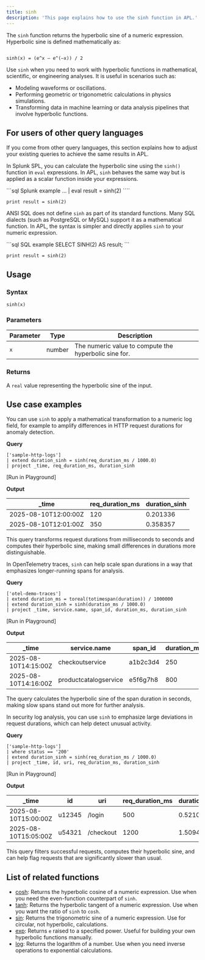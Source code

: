 ```yaml
---
title: sinh
description: 'This page explains how to use the sinh function in APL.'
---
```


The `sinh` function returns the hyperbolic sine of a numeric expression. Hyperbolic sine is defined mathematically as:

```

sinh(x) = (e^x – e^(–x)) / 2

````

Use `sinh` when you need to work with hyperbolic functions in mathematical, scientific, or engineering analyses. It is useful in scenarios such as:

- Modeling waveforms or oscillations.
- Performing geometric or trigonometric calculations in physics simulations.
- Transforming data in machine learning or data analysis pipelines that involve hyperbolic functions.

## For users of other query languages

If you come from other query languages, this section explains how to adjust your existing queries to achieve the same results in APL.

<AccordionGroup>
<Accordion title="Splunk SPL users">

In Splunk SPL, you can calculate the hyperbolic sine using the `sinh()` function in `eval` expressions. In APL, `sinh` behaves the same way but is applied as a scalar function inside your expressions.

<CodeGroup>
```sql Splunk example
... | eval result = sinh(2)
````

```kusto APL equivalent
print result = sinh(2)
```

</CodeGroup>

</Accordion>
<Accordion title="ANSI SQL users">

ANSI SQL does not define `sinh` as part of its standard functions. Many SQL dialects (such as PostgreSQL or MySQL) support it as a mathematical function. In APL, the syntax is simpler and directly applies `sinh` to your numeric expression.

<CodeGroup>
```sql SQL example
SELECT SINH(2) AS result;
```

```kusto APL equivalent
print result = sinh(2)
```

</CodeGroup>

</Accordion>
</AccordionGroup>

## Usage

### Syntax

```kusto
sinh(x)
```

### Parameters

| Parameter | Type   | Description                                           |
| --------- | ------ | ----------------------------------------------------- |
| `x`       | number | The numeric value to compute the hyperbolic sine for. |

### Returns

A `real` value representing the hyperbolic sine of the input.

## Use case examples

<Tabs>
<Tab title="Log analysis">

You can use `sinh` to apply a mathematical transformation to a numeric log field, for example to amplify differences in HTTP request durations for anomaly detection.

**Query**

```kusto
['sample-http-logs']
| extend duration_sinh = sinh(req_duration_ms / 1000.0)
| project _time, req_duration_ms, duration_sinh
```

[Run in Playground]

**Output**

| _time               | req_duration_ms | duration_sinh |
| -------------------- | ----------------- | -------------- |
| 2025-08-10T12:00:00Z | 120               | 0.201336       |
| 2025-08-10T12:01:00Z | 350               | 0.358357       |

This query transforms request durations from milliseconds to seconds and computes their hyperbolic sine, making small differences in durations more distinguishable.

</Tab>
<Tab title="OpenTelemetry traces">

In OpenTelemetry traces, `sinh` can help scale span durations in a way that emphasizes longer-running spans for analysis.

**Query**

```kusto
['otel-demo-traces']
| extend duration_ms = toreal(totimespan(duration)) / 1000000
| extend duration_sinh = sinh(duration_ms / 1000.0)
| project _time, service.name, span_id, duration_ms, duration_sinh
```

[Run in Playground]

**Output**

| _time               | service.name          | span_id | duration_ms | duration_sinh |
| -------------------- | --------------------- | -------- | ------------ | -------------- |
| 2025-08-10T14:15:00Z | checkoutservice       | a1b2c3d4 | 250          | 0.252569       |
| 2025-08-10T14:16:00Z | productcatalogservice | e5f6g7h8 | 800          | 0.888106       |

The query calculates the hyperbolic sine of the span duration in seconds, making slow spans stand out more for further analysis.

</Tab>
<Tab title="Security logs">

In security log analysis, you can use `sinh` to emphasize large deviations in request durations, which can help detect unusual activity.

**Query**

```kusto
['sample-http-logs']
| where status == '200'
| extend duration_sinh = sinh(req_duration_ms / 1000.0)
| project _time, id, uri, req_duration_ms, duration_sinh
```

[Run in Playground]

**Output**

| _time               | id     | uri       | req_duration_ms | duration_sinh |
| -------------------- | ------ | --------- | ----------------- | -------------- |
| 2025-08-10T15:00:00Z | u12345 | /login    | 500               | 0.521095       |
| 2025-08-10T15:05:00Z | u54321 | /checkout | 1200              | 1.509461       |

This query filters successful requests, computes their hyperbolic sine, and can help flag requests that are significantly slower than usual.

</Tab>
</Tabs>

## List of related functions

- [cosh](/apl/math-functions/cosh): Returns the hyperbolic cosine of a numeric expression. Use when you need the even-function counterpart of `sinh`.
- [tanh](/apl/math-functions/tanh): Returns the hyperbolic tangent of a numeric expression. Use when you want the ratio of `sinh` to `cosh`.
- [sin](/apl/math-functions/sin): Returns the trigonometric sine of a numeric expression. Use for circular, not hyperbolic, calculations.
- [exp](/apl/math-functions/exp): Returns `e` raised to a specified power. Useful for building your own hyperbolic functions manually.
- [log](/apl/math-functions/log): Returns the logarithm of a number. Use when you need inverse operations to exponential calculations.
